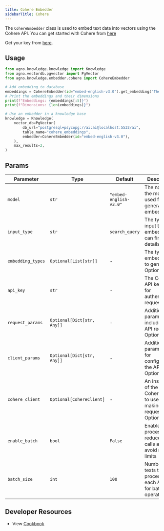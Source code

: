```yaml
---
title: Cohere Embedder
sidebarTitle: Cohere
---
```


The `CohereEmbedder` class is used to embed text data into vectors using the Cohere API. You can get started with Cohere from [here](https://docs.cohere.com/reference/about)

Get your key from [here](https://dashboard.cohere.com/api-keys).

## Usage

```python cohere_embedder.py
from agno.knowledge.knowledge import Knowledge
from agno.vectordb.pgvector import PgVector
from agno.knowledge.embedder.cohere import CohereEmbedder

# Add embedding to database
embeddings = CohereEmbedder(id="embed-english-v3.0").get_embedding("The quick brown fox jumps over the lazy dog.")
# Print the embeddings and their dimensions
print(f"Embeddings: {embeddings[:5]}")
print(f"Dimensions: {len(embeddings)}")

# Use an embedder in a knowledge base
knowledge = Knowledge(
    vector_db=PgVector(
        db_url="postgresql+psycopg://ai:ai@localhost:5532/ai",
        table_name="cohere_embeddings",
        embedder=CohereEmbedder(id="embed-english-v3.0"),
    ),
    max_results=2,
)
```

## Params

| Parameter        | Type                       | Default           | Description                                                                |
| ---------------- | -------------------------- | ----------------- | -------------------------------------------------------------------------- |
| `model`          | `str`                      | `"embed-english-v3.0"` | The name of the model used for generating embeddings.                 |
| `input_type`     | `str`                      | `search_query`    | The type of input to embed. You can find more details [here](https://docs.cohere.com/docs/embeddings#the-input_type-parameter) |
| `embedding_types`| `Optional[List[str]]`      | -                 | The type of embeddings to generate. Optional.                              |
| `api_key`        | `str`                      | -                 | The Cohere API key used for authenticating requests.                              |
| `request_params` | `Optional[Dict[str, Any]]` | -                 | Additional parameters to include in the API request. Optional.             |
| `client_params`  | `Optional[Dict[str, Any]]` | -                 | Additional parameters for configuring the API client. Optional.            |
| `cohere_client`  | `Optional[CohereClient]`   | -                 | An instance of the CohereClient to use for making API requests. Optional.  |
| `enable_batch`   | `bool`                     | `False`           | Enable batch processing to reduce API calls and avoid rate limits          |
| `batch_size`     | `int`                      | `100`             | Number of texts to process in each API call for batch operations.          |

## Developer Resources
- View [Cookbook](https://github.com/agno-agi/agno/tree/main/cookbook/knowledge/embedders/cohere_embedder.py)
